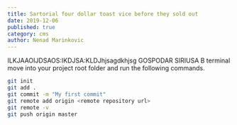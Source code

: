 ```yaml
---
title: Sartorial four dollar toast vice before they sold out
date: 2019-12-06
published: true
category: cms
author: Nenad Marinkovic
---
```



<Text>
ILKJAAOIJDSAOS:IKDJSA:KLDJhjsagdkhjsg GOSPODAR SIRIUSA B  terminal move into your project root folder and run the following commands.
</Text>

```bash
git init
git add .
git commit -m "My first commit"
git remote add origin <remote repository url>
git remote -v
git push origin master
```
